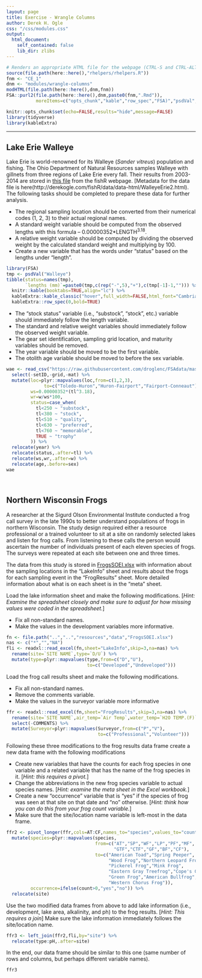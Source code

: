 ```yaml
---
layout: page
title: Exercise - Wrangle Columns
author: Derek H. Ogle
css: "/css/modules.css"
output:
  html_document:
    self_contained: false
    lib_dir: zlibs
---
```


```r
# Renders an appropriate HTML file for the webpage (CTRL-S and CTRL-ALT-R)
source(file.path(here::here(),"rhelpers/rhelpers.R"))
fnm <- "CE_1"
dnm <- "modules/wrangle-columns"
modHTML(file.path(here::here(),dnm,fnm))
FSA::purl2(file.path(here::here(),dnm,paste0(fnm,".Rmd")),
           moreItems=c("opts_chunk","kable","row_spec","FSA)","psdVal","tibble","paste0"))
```
```r
knitr::opts_chunk$set(echo=FALSE,results="hide",message=FALSE)
library(tidyverse)
library(kableExtra)
```

----

## Lake Erie Walleye
Lake Erie is world-renowned for its Walleye (*Sander vitreus*) population and fishing. The Ohio Department of Natural Resources samples Walleye with gillnets from three regions of Lake Erie every fall. Their results from 2003-2014 are stored in [this file](https://raw.githubusercontent.com/droglenc/FSAdata/master/data-raw/WalleyeErie2.csv) from the fishR webpage. [Metadata for the data file is here(http://derekogle.com/fishR/data/data-html/WalleyeErie2.html). The following tasks should be completed to prepare these data for further analysis.

* The regional sampling location should be converted from their numerical codes (1, 2, 3) to their actual regional names.
* A standard weight variable should be computed from the observed lengths with this formula -- 0.00000352*LENGTH<sup>3.18</sup>.
* A relative weight variable should be computed by dividing the observed weight by the calculated standard weight and multiplying by 100.
* Create a new variable that has the words under "status" based on the lengths under "length".

```r
library(FSA)
tmp <- psdVal("Walleye")
tibble(status=names(tmp),
       `lengths (mm)`=paste0(tmp,c(rep("-",5),"+"),c(tmp[-1]-1,""))) %>%
  knitr::kable(booktabs=TRUE,align="lc") %>%
  kableExtra::kable_classic("hover",full_width=FALSE,html_font="Cambria") %>%
  kableExtra::row_spec(0,bold=TRUE)
```

* The "stock status" variable (i.e., "substock", "stock", etc.) variable should immediately follow the length variable.
* The standard and relative weight variables should immediately follow the observed weight variable.
* The gear set identification, sampling grid location, and maturity variables should be removed.
* The year variable should be moved to be the first variable.
* The otolith age variable should be moved to before the sex variable.

```r
wae <- read_csv("https://raw.githubusercontent.com/droglenc/FSAdata/master/data-raw/WalleyeErie2.csv") %>%
  select(-setID,-grid,-mat) %>%
  mutate(loc=plyr::mapvalues(loc,from=c(1,2,3),
              to=c("Toledo-Huron","Huron-Fairport","Fairport-Conneaut")),
         ws=0.00000352*(tl^3.18),
         wr=w/ws*100,
         status=case_when(
           tl<250 ~ "substock",
           tl<380 ~ "stock",
           tl<510 ~ "quality",
           tl<630 ~ "preferred",
           tl<760 ~ "memorable",
           TRUE ~ "trophy"
         )) %>%
  relocate(year) %>%
  relocate(status,.after=tl) %>%
  relocate(ws,wr,.after=w) %>%
  relocate(age,.before=sex)
wae
```

&nbsp;

## Northern Wisconsin Frogs
A researcher at the Sigurd Olson Environmental Institute conducted a frog call survey in the late 1990s to better understand populations of frogs in northern Wisconsin. The study design required either a resource professional or a trained volunteer to sit at a site on randomly selected lakes and listen for frog calls. From listening to these calls the person would ascertain the number of individuals present of each eleven species of frogs. The surveys were repeated at each site between one and three times.

The data from this study is stored in [FrogsSOEI.xlsx](https://github.com/droglenc/NCWrangling/raw/main/resources/data/FrogsSOEI.xlsx) with information about the sampling locations in the "LakeInfo" sheet and results about the frogs for each sampling event in the "FrogResults" sheet. More detailed information about what is on each sheet is in the "meta" sheet.

Load the lake information sheet and make the following modifications. [*Hint: Examine the spreadsheet closely and make sure to adjust for how missing values were coded in the spreadsheet.*]

* Fix all non-standard names.
* Make the values in the development variables more informative.

```r
fn <- file.path("..","..","resources","data","FrogsSOEI.xlsx")
nas <- c("*","","NA")
fli <- readxl::read_excel(fn,sheet="LakeInfo",skip=3,na=nas) %>%
  rename(site=`SITE NAME`,type=`D/U`) %>%
  mutate(type=plyr::mapvalues(type,from=c("D","U"),
                              to=c("Developed","Undeveloped")))
```

Load the frog call results sheet and make the following modifications.

* Fix all non-standard names.
* Remove the comments variable.
* Make the values in the surveyor variable more informative

```r
ffr <- readxl::read_excel(fn,sheet="FrogResults",skip=3,na=nas) %>%
  rename(site=`SITE NAME`,air_temp=`Air Temp`,water_temp=`H2O TEMP.(F)`) %>%
  select(-COMMENTS) %>%
  mutate(Surveyor=plyr::mapvalues(Surveyor,from=c("P","V"),
                                  to=c("Professional","Volunteer")))
```

Following these three modifications to the frog results data frame create a new data frame with the following modifications

* Create new variables that have the counts for each frog species in one variable and a related variable that has the name of the frog species in it. [*Hint: this requires a pivot.*]
* Change the abbreviations in the new frog species variable to actual species names. [*Hint: examine the meta sheet in the Excel workbook.*]
* Create a new "occurrence" variable that is "yes" if the species of frog was seen at that site on that date and "no" otherwise. [*Hint: think how you can do this from your frog count variable.*]
* Make sure that the site/location name variable is left-most in the data frame.

```r
ffr2 <- pivot_longer(ffr,cols=AT:CF,names_to="species",values_to="count") %>%
  mutate(species=plyr::mapvalues(species,
                                 from=c("AT","SP","WF","LP","PF","MF",
                                        "GTF","CTF","GF","BF","CF"),
                                 to=c("American Toad","Spring Peeper",
                                      "Wood Frog","Northern Leopard Frog",
                                      "Pickerel Frog","Mink Frog",
                                      "Eastern Gray Treefrog","Cope's Gray Treefrog",
                                      "Green Frog","American Bullfrog",
                                      "Western Chorus Frog")),
         occurrence=ifelse(count>0,"yes","no")) %>%
  relocate(site)

```

Use the two modified data frames from above to add lake information (i.e., development, lake area, alkalinity, and ph) to the frog results. [*Hint: This requires a join*] Make sure the lake information immediately follows the site/location name.

```r
ffr3 <- left_join(ffr2,fli,by="site") %>%
  relocate(type:pH,.after=site)
```

In the end, our data frame should be similar to this one (same number of rows and columns, but perhaps different variable names).

```r
ffr3
```
